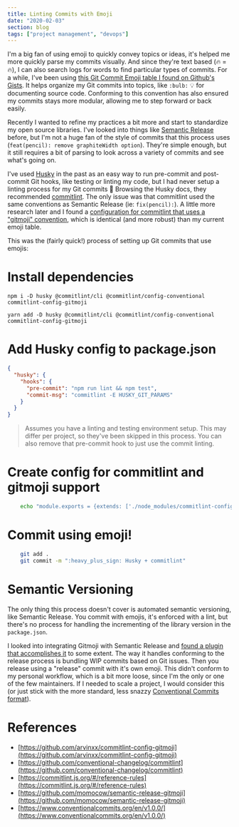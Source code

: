 ```yaml
---
title: Linting Commits with Emoji
date: "2020-02-03"
section: blog
tags: ["project management", "devops"]
---
```


I'm a big fan of using emoji to quickly convey topics or ideas, it's helped me more quickly parse my commits visually. And since they're text based (:fire: = 🔥), I can also search logs for words to find particular types of commits. For a while, I've been using [this Git Commit Emoji table I found on Github's Gists](https://gist.github.com/whoisryosuke/d06bfd6d64e28a10fc26a0b9a8aff1b3). It helps organize my Git commits into topics, like `:bulb:` 💡 for documenting source code. Conforming to this convention has also ensured my commits stays more modular, allowing me to step forward or back easily.

Recently I wanted to refine my practices a bit more and start to standardize my open source libraries. I've looked into things like [Semantic Release](https://github.com/semantic-release/semantic-release) before, but I'm not a huge fan of the style of commits that this process uses (`feat(pencil): remove graphiteWidth option`). They're simple enough, but it still requires a bit of parsing to look across a variety of commits and see what's going on.

I've used [Husky](https://github.com/typicode/husky) in the past as an easy way to run pre-commit and post-commit Git hooks, like testing or linting my code, but I had never setup a linting process for my Git commits 🧐 Browsing the Husky docs, they recommended [commitlint](https://github.com/conventional-changelog/commitlint). The only issue was that commitlint used the same conventions as Semantic Release (ie: `fix(pencil):`). A little more research later and I found a [configuration for commitlint that uses a "gitmoji" convention](https://github.com/arvinxx/commitlint-config-gitmoji), which is identical (and more robust) than my current emoji table.

This was the (fairly quick!) process of setting up Git commits that use emojis:

# **Install dependencies**

`npm i -D husky @commitlint/cli @commitlint/config-conventional commitlint-config-gitmoji`

`yarn add -D husky @commitlint/cli @commitlint/config-conventional commitlint-config-gitmoji`

# **Add Husky config to package.json**

```json
{
  "husky": {
    "hooks": {
      "pre-commit": "npm run lint && npm test",
      "commit-msg": "commitlint -E HUSKY_GIT_PARAMS"
    }
  }
}
```

> Assumes you have a linting and testing environment setup. This may differ per project, so they've been skipped in this process. You can also remove that pre-commit hook to just use the commit linting.

# **Create config for commitlint and gitmoji support**

```bash
    echo "module.exports = {extends: ['./node_modules/commitlint-config-gitmoji']};" > commitlint.config.js
```

# **Commit using emoji!**

```bash
    git add .
    git commit -m ":heavy_plus_sign: Husky + commitlint"
```

# Semantic Versioning

The only thing this process doesn't cover is automated semantic versioning, like Semantic Release. You commit with emojis, it's enforced with a lint, but there's no process for handling the incrementing of the library version in the `package.json`.

I looked into integrating Gitmoji with Semantic Release and [found a plugin that accomplishes it](https://github.com/momocow/semantic-release-gitmoji) to some extent. The way it handles conforming to the release process is bundling WIP commits based on Git issues. Then you release using a "release" commit with it's own emoji. This didn't conform to my personal workflow, which is a bit more loose, since I'm the only or one of the few maintainers. If I needed to scale a project, I would consider this (or just stick with the more standard, less snazzy [Conventional Commits format](https://www.conventionalcommits.org/en/v1.0.0/)).

# **References**

- [https://github.com/arvinxx/commitlint-config-gitmoji](https://github.com/arvinxx/commitlint-config-gitmoji)
- [https://github.com/conventional-changelog/commitlint](https://github.com/conventional-changelog/commitlint)
- [https://commitlint.js.org/#/reference-rules](https://commitlint.js.org/#/reference-rules)
- [https://github.com/momocow/semantic-release-gitmoji](https://github.com/momocow/semantic-release-gitmoji)
- [https://www.conventionalcommits.org/en/v1.0.0/](https://www.conventionalcommits.org/en/v1.0.0/)
